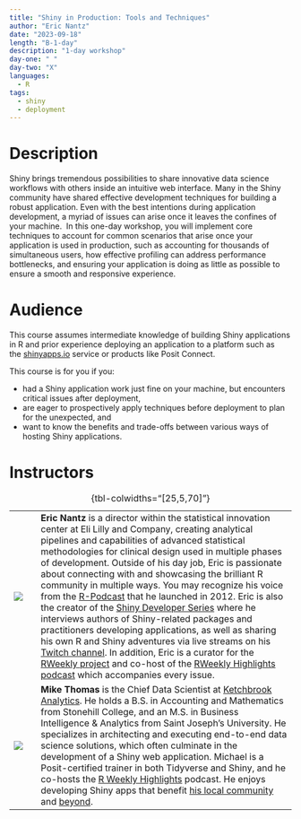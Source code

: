 ```yaml
---
title: "Shiny in Production: Tools and Techniques"
author: "Eric Nantz"
date: "2023-09-18"
length: "B-1-day"
description: "1-day workshop"
day-one: " "
day-two: "X"
languages:
  - R
tags:
  - shiny
  - deployment
---
```


# Description

Shiny brings tremendous possibilities to share innovative data science workflows with others inside an intuitive web interface.
Many in the Shiny community have shared effective development techniques for building a robust application.
Even with the best intentions during application development, a myriad of issues can arise once it leaves the confines of your machine. 
In this one-day workshop, you will implement core techniques to account for common scenarios that arise once your application is used in production, such as accounting for thousands of simultaneous users, how effective profiling can address performance bottlenecks, and ensuring your application is doing as little as possible to ensure a smooth and responsive experience.
 

# Audience

This course assumes intermediate knowledge of building Shiny applications in R and prior experience deploying an application to a platform such as the [shinyapps.io](https://www.google.com/url?q=http://shinyapps.io&source=gmail-imap&ust=1675909279000000&usg=AOvVaw16Rb7h20MkEcMyfHS3Xlot) service or products like Posit Connect.

This course is for you if you:

-   had a Shiny application work just fine on your machine, but encounters critical issues after deployment,
-   are eager to prospectively apply techniques before deployment to plan for the unexpected, and
-   want to know the benefits and trade-offs between various ways of hosting Shiny applications.

# Instructors

|                       |     |                                                                                                                                                                                                                                                                                                                                                                                                                                                                                                                                                                                                                                                                                                                                                                                                                                                                                                                                                                                        |
|-----------------------|-----|----------------------------------------------------------------------------------------------------------------------------------------------------------------------------------------------------------------------------------------------------------------------------------------------------------------------------------------------------------------------------------------------------------------------------------------------------------------------------------------------------------------------------------------------------------------------------------------------------------------------------------------------------------------------------------------------------------------------------------------------------------------------------------------------------------------------------------------------------------------------------------------------------------------------------------------------------------------------------------------|
| ![](eric-nantz.jpg)   |     | **Eric Nantz** is a director within the statistical innovation center at Eli Lilly and Company, creating analytical pipelines and capabilities of advanced statistical methodologies for clinical design used in multiple phases of development. Outside of his day job, Eric is passionate about connecting with and showcasing the brilliant R community in multiple ways. You may recognize his voice from the [R-Podcast](https://r-podcast.org) that he launched in 2012. Eric is also the creator of the [Shiny Developer Series](https://shinydevseries.com) where he interviews authors of Shiny-related packages and practitioners developing applications, as well as sharing his own R and Shiny adventures via live streams on his [Twitch channel](https://twitch.tv/rpodcast). In addition, Eric is a curator for the [RWeekly project](https://rweekly.org) and co-host of the [RWeekly Highlights podcast](https://rweekly.fireside.fm) which accompanies every issue. |
| ![](mike-thomas.jpeg) |     | **Mike Thomas** is the Chief Data Scientist at [Ketchbrook Analytics](https://www.ketchbrookanalytics.com/). He holds a B.S. in Accounting and Mathematics from Stonehill College, and an M.S. in Business Intelligence & Analytics from Saint Joseph's University. He specializes in architecting and executing end-to-end data science solutions, which often culminate in the development of a Shiny web application. Michael is a Posit-certified trainer in both Tidyverse and Shiny, and he co-hosts the [R Weekly Highlights](https://rweekly.fireside.fm/) podcast. He enjoys developing Shiny apps that benefit [his local community](https://www.youtube.com/watch?v=21MnLDuRbS8&feature=youtu.be) and [beyond](https://www.ketchbrookanalytics.com/post/cohhio-launches-youth-homelessness-dashboard-developed-by-ketchbrook-analytics).                                                                                                                                    |

: {tbl-colwidths="\[25,5,70\]"}
